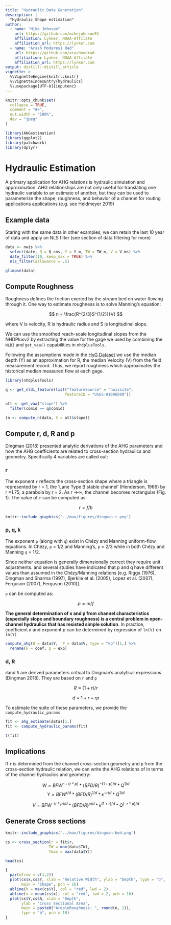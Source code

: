```yaml
---
title: "Hydraulic Data Generation"
description: |
  "Hydraulic Shape estimation"
author:
  - name: "Mike Johnson"
    url: https://github.com/mikejohnson51
    affiliation: Lynker, NOAA-Affilate
    affiliation_url: https://lynker.com
  - name: "Arash Modaresi Rad"
    url: https://github.com/arashmodrad
    affiliation: Lynker, NOAA-Affilate
    affiliation_url: https://lynker.com
output: distill::distill_article
vignette: >
  %\VignetteEngine{knitr::knitr}
  %\VignetteIndexEntry{hydraulics}
  %\usepackage[UTF-8]{inputenc}
---
```


```r
knitr::opts_chunk$set(
  collapse = TRUE,
  comment = "#>",
  out.width = "100%",
  dev = "jpeg"
)

library(AHGestimation)
library(ggplot2)
library(patchwork)
library(dplyr)
```


# Hydraulic Estimation

A primary application for AHG relations is hydraulic simulation and approximation. AHG relationships are not only useful for translating one hydraulic variable to an estimate of another, but they can be used to parameterize the shape, roughness, and behavior of a channel for routing applications applications (e.g. see Heldmeyer 2019)

## Example data

Staring with the same data in other examples, we can retain the last 10 year of data and apply an NLS filter (see section of data filtering for more)

```r
data <- nwis %>% 
  select(date, Q = Q_cms, Y = Y_m, TW = TW_m, V = V_ms) %>% 
  date_filter(10, keep_max = TRUE) %>% 
  nls_filter(allowance = .5)

glimpse(data)
```

## Compute Roughness

Roughness defines the friction exerted by the stream bed on water flowing through it. One way to estimate roughness is to solve Manning's equation:

$$
n = \frac{R^{2/3}S^{1/2}}{V}
$$

where V is velocity, R is hydraulic radius and S is longitudinal slope. 

We can use the smoothed reach-scale longitudinal slopes from the NHDPlusv2 by extracting the value for the gage we used by combining the `NLDI` and `get_vaa()` capabilities in `nhdplusTools.`

Following the assumptions made in the [HyG Dataset](https://zenodo.org/record/7868764) we use the median depth (Y) as an approximation for R, the median Velocity (V) from the field measurement record. Thus, we report roughness which approximates the historical median measured flow at each gage.

```r
library(nhdplusTools)

q <- get_nldi_feature(list("featureSource" = "nwissite", 
                          featureID = "USGS-01096500"))

att <- get_vaa("slope") %>% 
  filter(comid == q$comid)

(n <- compute_n(data, S = att$slope))
```

## Compute r, d, R and p

Dingman (2018) presented analytic derivations of the AHG parameters and how the AHG coefficients are related to cross-section hydraulics and geometry. Specifically 4 variables are called out:

### r

The exponent `r` reflects the cross-section shape where a triangle is represented by r = 1, the ‘Lane Type B stable channel’ (Henderson, 1966) by r ≈1.75, a parabola by r = 2. As r →∞, the channel becomes rectangular (Fig. 1). The value of `r` can be computed as:

$$
r = f/b
$$

```r
knitr::include_graphics('../man/figures/dingman-r.png')
```

### p, q, k

The exponent `p` (along with `q`) exist in Chézy and Manning uniform-flow equations. In Chézy, `p` = 1/2 and Manning's, `p` = 2/3 while in both Chézy and Manning `q` = 1/2.

Since neither equation is generally dimensionally correct they require unit adjustments. and several studies have indicated that p and q have different values than assumed in the Chézy/Manning relations [e.g. Riggs (1976), Dingman and Sharma (1997), Bjerklie et al. (2005), Lopez et al. (2007), Ferguson (2007), Ferguson (2010)].

`p` can be computed as:

$$
p = m/f
$$

**The general determination of κ and p from channel characteristics (especially slope and boundary roughness) is a central problem in open-channel hydraulics that has resisted simple solution**. In practice, coefficient κ and  exponent p can be determined by regression of `ln(V)` on `ln(Y)`

```r
compute_ahg(Q = data$Y,  P = data$V, type = "kp")[1,] %>% 
  rename(k = coef, p = exp)
```


### d, R

`d `and `R` are derived parameters critical to Dingman’s analytical expressions (Dingman 2018). They are based on `r` and `p`

$$
R ≡ (1 + r)/r
$$


$$
d ≡ 1 + r + rp
$$


To estimate the suite of these parameters, we provide the `compute_hydraulic_params`

```r
fit <- ahg_estimate(data)[1,]
fit <- compute_hydraulic_params(fit)

t(fit)
```


## Implications

If `r` is determined from the channel cross-section geometry and `p` from the cross-section hydraulic relation, we can write the AHG relations of in terms of the channel hydraulics and geometry:

$$
W = BFW^{r+(r*p)} * (BFD/ R)^{-(1+p) / d} * Q^{1/d}
$$
$$
Y = BFW^{r/d} * (BFD/ R)^{1 / d} * κ^{-r/d} * Q^{1/d}
$$

$$
V = BFW^{-(r*p)/d} * (BFD/ R)^{p / d} * κ^{(1+r)/d} * Q^{(-r*p)/d}
$$

## Generate Cross sections

```r
knitr::include_graphics('../man/figures/dingman-bed.png')
```

```r
cs <- cross_section(r = fit$r, 
                   TW = max(data$TW), 
                   Ymax = max(data$Y))

head(cs)
```

```r
{
  par(mfrow = c(1,2))
  plot(cs$x,cs$Y, xlab = "Relative Width", ylab = "Depth", type = "b", 
       main = "Shape", pch = 16)
  abline(h = max(cs$Y), col = "red", lwd = 2)
  abline(v = mean(cs$x), col = "red", lwd = 2, pch = 16)
  plot(cs$Y,cs$A, xlab = "Depth", 
       ylab = "Cross Sectional Area",
       main = paste0("Area\nRoughness: ", round(n, 2)),
       type = "b", pch = 16)
}

```


